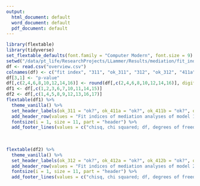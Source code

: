 ```yaml
---
output:
  html_document: default
  word_document: default
  pdf_document: default
---
```



```r
library(flextable)
library(tidyverse)
set_flextable_defaults(font.family = "Computer Modern", font.size = 9)
setwd("/data/pt_life/ResearchProjects/LLammer/Results/mediation/fit_indices/")
df <- read.csv("overview.csv")
colnames(df) <- c("fit index", "311", "ok_311", "312", "ok_312", "411a", "ok_411a", "412a", "ok_412a", "411b", "ok_411b", "412b", "ok_412b", "411c", "ok_411c", "412c", "ok_412c")
df[3,1] <- "p-value"
df[,c(2,4,6,8,10,12,14,16)] <- round(df[,c(2,4,6,8,10,12,14,16)], digits = 3)
df1 <- df[,c(1,2,3,6,7,10,11,14,15)]
df2 <- df[,c(1,4,5,8,9,12,13,16,17)]
flextable(df1) %>%
  theme_vanilla() %>%
  set_header_labels(ok_311 = "ok?", ok_411a = "ok?", ok_411b = "ok?", ok_411c = "ok?") %>%
  add_header_row(values = "Fit indices of mediation analyses of model 1", colwidths = 9) %>%
  fontsize(i = 1, size = 11, part = "header") %>%
  add_footer_lines(values = c("chisq, chi squared; df, degrees of freedom", "311: Indirect effect of social isolation on hippocampal volume via chronic stress", "411a: Indirect effect of social isolation on executive functions via hippocampal volume", "411b: Indirect effect of social isolation on memory via hippocampal volume", "411c: Indirect effect of social isolation on processing speed via hippocampal volume" )) 
  
  
  
flextable(df2) %>%
  theme_vanilla() %>%
  set_header_labels(ok_312 = "ok?", ok_412a = "ok?", ok_412b = "ok?", ok_412c = "ok?") %>%
  add_header_row(values = "Fit indices of mediation analyses of model 2", colwidths = 9) %>%
  fontsize(i = 1, size = 11, part = "header") %>%
  add_footer_lines(values = c("chisq, chi squared; df, degrees of freedom", "312: Indirect effect of social isolation on hippocampal volume via chronic stress", "412a: Indirect effect of social isolation on executive functions via hippocampal volume", "412b: Indirect effect of social isolation on memory via hippocampal volume", "412c: Indirect effect of social isolation on processing speed via hippocampal volume" )) 
  
```

